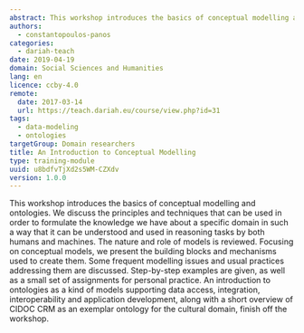 ```yaml
---
abstract: This workshop introduces the basics of conceptual modelling and ontologies.
authors:
  - constantopoulos-panos
categories:
  - dariah-teach
date: 2019-04-19
domain: Social Sciences and Humanities
lang: en
licence: ccby-4.0
remote:
  date: 2017-03-14
  url: https://teach.dariah.eu/course/view.php?id=31
tags:
  - data-modeling
  - ontologies
targetGroup: Domain researchers
title: An Introduction to Conceptual Modelling
type: training-module
uuid: u8bdfvTjXd2s5WM-CZXdv
version: 1.0.0
---
```


This workshop introduces the basics of conceptual modelling and ontologies. We discuss the principles and techniques that can be used in order to formulate the knowledge we have about a specific domain in such a way that it can be understood and used in reasoning tasks by both humans and machines. The nature and role of models is reviewed. Focusing on conceptual models, we present the building blocks and mechanisms used to create them. Some frequent modelling issues and usual practices addressing them are discussed. Step-by-step examples are given, as well as a small set of assignments for personal practice. An introduction to ontologies as a kind of models supporting data access, integration, interoperability and application development, along with a short overview of CIDOC CRM as an exemplar ontology for the cultural domain, finish off the workshop.

<ExternalResource
  title="Interested in learning more?"
  subtitle="Check out An Introduction to Conceptual Modelling on #dariahTeach"
  url="https://teach.dariah.eu/course/view.php?id=31 "
/>
